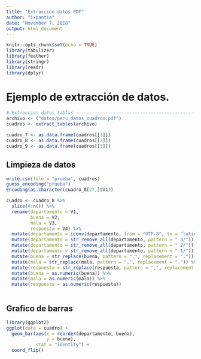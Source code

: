 ```yaml
---
title: "Extraccion datos PDF"
author: "ixpantia"
date: "November 7, 2018"
output: html_document
---
```


```r
knitr::opts_chunk$set(echo = TRUE)
library(tabulizer)
library(feather)
library(stringr)
library(readr)
library(dplyr)
```

# Ejemplo de extracción de datos.

```r
# Extraccion datos tablas -------------------------------------------------
archivo <- ("datos/peru_datos_cuadros.pdf")
cuadros <- extract_tables(archivo)

cuadro_7 <- as.data.frame(cuadros[[1]])
cuadro_8 <- as.data.frame(cuadros[[2]])
cuadro_9 <- as.data.frame(cuadros[[3]])
```

## Limpieza de datos

```r
write.csv(file = "prueba", cuadros)
guess_encoding("prueba")
Encoding(as.character(cuadro_8[27,]$V1))
```

```r
cuadro <- cuadro_8 %>% 
  slice(4:n()) %>% 
  rename(departamento = V1,
         buena = V2,
         mala = V3,
         respuesta = V4) %>% 
  mutate(departamento = iconv(departamento, from = "UTF-8", to = "latin1")) %>% 
  mutate(departamento = str_remove_all(departamento, pattern = " 3/")) %>% 
  mutate(departamento = str_remove_all(departamento, pattern = " 2/")) %>% 
  mutate(departamento = str_remove_all(departamento, pattern = " 1/")) %>% 
  mutate(buena = str_replace(buena, pattern = ",", replacement = ".")) %>% 
  mutate(mala = str_replace(mala, pattern = ",", replacement = ".")) %>% 
  mutate(respuesta = str_replace(respuesta, pattern = ",", replacement = ".")) %>% 
  mutate(buena = as.numeric(buena)) %>% 
  mutate(mala = as.numeric(mala)) %>% 
  mutate(respuesta = as.numeric(respuesta))
  
```


## Grafico de barras

```r
library(ggplot2)
ggplot(data = cuadro) + 
  geom_bar(aes(x = reorder(departamento, buena), 
               y = buena),
           stat = "identity") +
  coord_flip()
```




